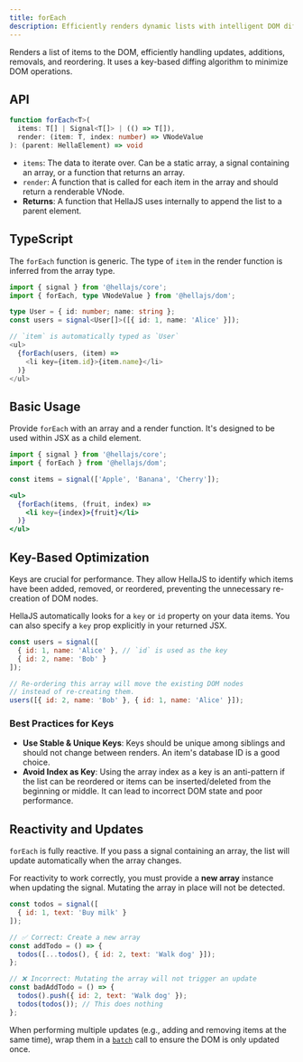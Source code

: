 ```yaml
---
title: forEach
description: Efficiently renders dynamic lists with intelligent DOM diffing and key-based optimization.
---
```


Renders a list of items to the DOM, efficiently handling updates, additions, removals, and reordering. It uses a key-based diffing algorithm to minimize DOM operations.

## API

```typescript
function forEach<T>(
  items: T[] | Signal<T[]> | (() => T[]),
  render: (item: T, index: number) => VNodeValue
): (parent: HellaElement) => void
```
- `items`: The data to iterate over. Can be a static array, a signal containing an array, or a function that returns an array.
- `render`: A function that is called for each item in the array and should return a renderable VNode.
- **Returns**: A function that HellaJS uses internally to append the list to a parent element.

## TypeScript

The `forEach` function is generic. The type of `item` in the render function is inferred from the array type.

```typescript
import { signal } from '@hellajs/core';
import { forEach, type VNodeValue } from '@hellajs/dom';

type User = { id: number; name: string };
const users = signal<User[]>([{ id: 1, name: 'Alice' }]);

// `item` is automatically typed as `User`
<ul>
  {forEach(users, (item) =>
    <li key={item.id}>{item.name}</li>
  )}
</ul>
```

## Basic Usage

Provide `forEach` with an array and a render function. It's designed to be used within JSX as a child element.

```jsx
import { signal } from '@hellajs/core';
import { forEach } from '@hellajs/dom';

const items = signal(['Apple', 'Banana', 'Cherry']);

<ul>
  {forEach(items, (fruit, index) =>
    <li key={index}>{fruit}</li>
  )}
</ul>
```

## Key-Based Optimization

Keys are crucial for performance. They allow HellaJS to identify which items have been added, removed, or reordered, preventing the unnecessary re-creation of DOM nodes.

HellaJS automatically looks for a `key` or `id` property on your data items. You can also specify a `key` prop explicitly in your returned JSX.

```jsx
const users = signal([
  { id: 1, name: 'Alice' }, // `id` is used as the key
  { id: 2, name: 'Bob' }
]);

// Re-ordering this array will move the existing DOM nodes
// instead of re-creating them.
users([{ id: 2, name: 'Bob' }, { id: 1, name: 'Alice' }]);
```

### Best Practices for Keys
- **Use Stable & Unique Keys**: Keys should be unique among siblings and should not change between renders. An item's database ID is a good choice.
- **Avoid Index as Key**: Using the array index as a key is an anti-pattern if the list can be reordered or items can be inserted/deleted from the beginning or middle. It can lead to incorrect DOM state and poor performance.

## Reactivity and Updates

`forEach` is fully reactive. If you pass a signal containing an array, the list will update automatically when the array changes.

For reactivity to work correctly, you must provide a **new array** instance when updating the signal. Mutating the array in place will not be detected.

```jsx
const todos = signal([
  { id: 1, text: 'Buy milk' }
]);

// ✅ Correct: Create a new array
const addTodo = () => {
  todos([...todos(), { id: 2, text: 'Walk dog' }]);
};

// ❌ Incorrect: Mutating the array will not trigger an update
const badAddTodo = () => {
  todos().push({ id: 2, text: 'Walk dog' });
  todos(todos()); // This does nothing
};
```

When performing multiple updates (e.g., adding and removing items at the same time), wrap them in a <a href="/packages/core/batch">`batch`</a> call to ensure the DOM is only updated once.
